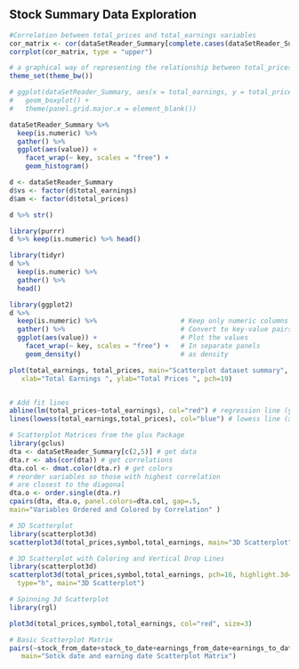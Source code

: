 ## Stock Summary Data Exploration

```r
#Correlation between total_prices and total_earnings variables
cor_matrix <- cor(dataSetReader_Summary[complete.cases(dataSetReader_Summary), sapply(dataSetReader_Summary, is.numeric)], method = "pearson")
corrplot(cor_matrix, type = "upper")
```

```r
# a graphical way of representing the relationship between total_prices and total_earnings field.
theme_set(theme_bw())

# ggplot(dataSetReader_Summary, aes(x = total_earnings, y = total_prices, group = 2)) +
#   geom_boxplot() +
#   theme(panel.grid.major.x = element_blank())

dataSetReader_Summary %>%
  keep(is.numeric) %>% 
  gather() %>% 
  ggplot(aes(value)) +
    facet_wrap(~ key, scales = "free") +
    geom_histogram()
```

```r

d <- dataSetReader_Summary
d$vs <- factor(d$total_earnings)
d$am <- factor(d$total_prices)

d %>% str()

library(purrr)
d %>% keep(is.numeric) %>% head()

library(tidyr)
d %>%
  keep(is.numeric) %>% 
  gather() %>%
  head()

library(ggplot2)
d %>%
  keep(is.numeric) %>%                     # Keep only numeric columns
  gather() %>%                             # Convert to key-value pairs
  ggplot(aes(value)) +                     # Plot the values
    facet_wrap(~ key, scales = "free") +   # In separate panels
    geom_density()                         # as density

```

```r
plot(total_earnings, total_prices, main="Scatterplot dataset summary",
   xlab="Total Earnings ", ylab="Total Prices ", pch=19)


# Add fit lines
abline(lm(total_prices~total_earnings), col="red") # regression line (y~x)
lines(lowess(total_earnings,total_prices), col="blue") # lowess line (x,y)

```

```r

# Scatterplot Matrices from the glus Package
library(gclus)
dta <- dataSetReader_Summary[c(2,5)] # get data
dta.r <- abs(cor(dta)) # get correlations
dta.col <- dmat.color(dta.r) # get colors
# reorder variables so those with highest correlation
# are closest to the diagonal
dta.o <- order.single(dta.r)
cpairs(dta, dta.o, panel.colors=dta.col, gap=.5,
main="Variables Ordered and Colored by Correlation" )

```

```r
# 3D Scatterplot
library(scatterplot3d)
scatterplot3d(total_prices,symbol,total_earnings, main="3D Scatterplot")
```

```r
# 3D Scatterplot with Coloring and Vertical Drop Lines
library(scatterplot3d)
scatterplot3d(total_prices,symbol,total_earnings, pch=16, highlight.3d=TRUE,
  type="h", main="3D Scatterplot")
```

```r
# Spinning 3d Scatterplot
library(rgl)

plot3d(total_prices,symbol,total_earnings, col="red", size=3)

```

```r
# Basic Scatterplot Matrix
pairs(~stock_from_date+stock_to_date+earnings_from_date+earnings_to_date,data=dataSetReader_Summary,
   main="Sotck date and earning date Scatterplot Matrix")

```
